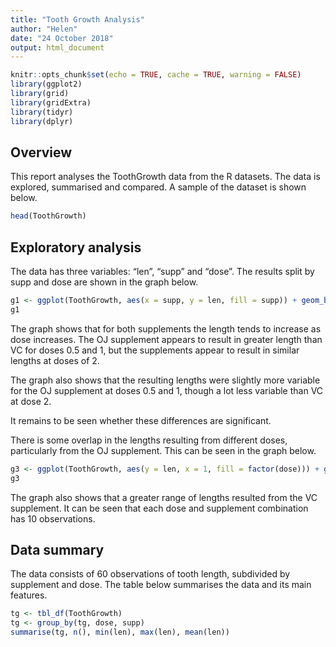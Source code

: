 ```yaml
---
title: "Tooth Growth Analysis"
author: "Helen"
date: "24 October 2018"
output: html_document
---
```


```r
knitr::opts_chunk$set(echo = TRUE, cache = TRUE, warning = FALSE)
library(ggplot2)
library(grid)
library(gridExtra)
library(tidyr)
library(dplyr)
```

## Overview

This report analyses the ToothGrowth data from the R datasets. The data is explored, summarised and compared. A sample of the dataset is shown below.

```r
head(ToothGrowth)
```

## Exploratory analysis

The data has three variables: "len", "supp" and "dose". The results split by supp and dose are shown in the graph below.

```r
g1 <- ggplot(ToothGrowth, aes(x = supp, y = len, fill = supp)) + geom_boxplot() + facet_grid(. ~ dose) + ggtitle("Tooth growth boxplots") + xlab("Dosage size") + ylab("Length") + guides(fill = "none")
g1

```

The graph shows that for both supplements the length tends to increase as dose increases. The OJ supplement appears to result in greater length than VC for doses 0.5 and 1, but the supplements appear to result in similar lengths at doses of 2.

The graph also shows that the resulting lengths were slightly more variable for the OJ supplement at doses 0.5 and 1, though a lot less variable than VC at dose 2.

It remains to be seen whether these differences are significant.

There is some overlap in the lengths resulting from different doses, particularly from the OJ supplement. This can be seen in the graph below.

```r
g3 <- ggplot(ToothGrowth, aes(y = len, x = 1, fill = factor(dose))) + geom_dotplot(binwidth= 1, method = "histodot", binaxis = "y", stackgroups = TRUE, stackdir = "center") + facet_grid(. ~ supp) + ggtitle("Overall observations") + xlab("Supplement") + ylab("Length") + scale_fill_manual(values = c("skyblue", "royalblue", "navy"), name = "Dose") + scale_x_continuous(NULL, breaks = NULL)
g3
```

The graph also shows that a greater range of lengths resulted from the VC supplement. It can be seen that each dose and supplement combination has 10 observations.


## Data summary

The data consists of 60 observations of tooth length, subdivided by supplement and dose. The table below summarises the data and its main features.

```r
tg <- tbl_df(ToothGrowth)
tg <- group_by(tg, dose, supp)
summarise(tg, n(), min(len), max(len), mean(len))
```
